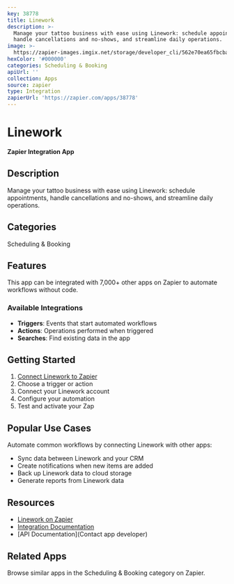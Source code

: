 ```yaml
---
key: 38778
title: Linework
description: >-
  Manage your tattoo business with ease using Linework: schedule appointments,
  handle cancellations and no-shows, and streamline daily operations.
image: >-
  https://zapier-images.imgix.net/storage/developer_cli/562e70ea65fbcba6eea2f880bec1fe50.png?auto=format%2Ccompress&ixlib=python-3.0.0&q=50
hexColor: '#000000'
categories: Scheduling & Booking
apiUrl: ''
collection: Apps
source: zapier
type: Integration
zapierUrl: 'https://zapier.com/apps/38778'
---
```

# Linework

**Zapier Integration App**

## Description

Manage your tattoo business with ease using Linework: schedule appointments, handle cancellations and no-shows, and streamline daily operations.

## Categories

Scheduling & Booking

## Features

This app can be integrated with 7,000+ other apps on Zapier to automate workflows without code.

### Available Integrations

- **Triggers**: Events that start automated workflows
- **Actions**: Operations performed when triggered
- **Searches**: Find existing data in the app

## Getting Started

1. [Connect Linework to Zapier](https://zapier.com/apps/38778)
2. Choose a trigger or action
3. Connect your Linework account
4. Configure your automation
5. Test and activate your Zap

## Popular Use Cases

Automate common workflows by connecting Linework with other apps:

- Sync data between Linework and your CRM
- Create notifications when new items are added
- Back up Linework data to cloud storage
- Generate reports from Linework data

## Resources

- [Linework on Zapier](https://zapier.com/apps/38778)
- [Integration Documentation](https://zapier.com/apps/38778/integrations)
- [API Documentation](Contact app developer)

## Related Apps

Browse similar apps in the Scheduling & Booking category on Zapier.
